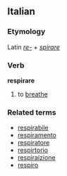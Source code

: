 ==Italian==
===Etymology===
Latin ''[[re-]] + [[spirare]]''
===Verb===
'''respirare'''

# to [[breathe]]

===Related terms===
*[[respirabile]]
*[[respiramento]]
*[[respiratore]]
*[[respirtorio]]
*[[respiraizione]]
*[[respiro]]